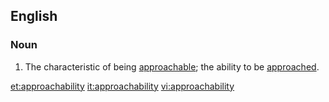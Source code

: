 ==English==
===Noun===
{{en-noun|approachabilities}}
# The characteristic of being [[approachable]]; the ability to be [[approach]]ed.

[[et:approachability]]
[[it:approachability]]
[[vi:approachability]]